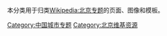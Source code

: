 {{Wikipedia category}}
本分类用于归类[[Wikipedia:北京专题|Wikipedia:北京专题]]的页面、图像和模板。

[[Category:中国城市专题|Category:中国城市专题]]
[[Category:北京维基资源|Category:北京维基资源]]